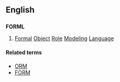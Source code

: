 ==English==

==={{acronym-old|en}}===
'''FORML'''

# {{context|computing|lang=en}} [[formal|Formal]] [[object|Object]] [[role|Role]] [[modeling|Modeling]] [[language|Language]]

====Related terms====
* [[ORM]] 
* [[FORM]]